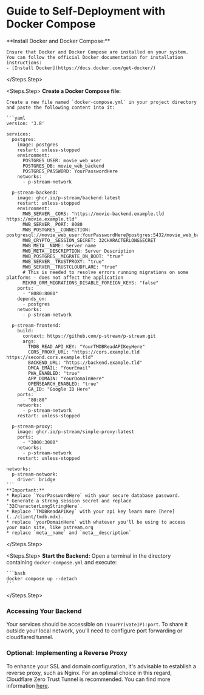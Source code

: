 # Guide to Self-Deployment with Docker Compose

<Steps>
  <Steps.Step>
    **Install Docker and Docker Compose:**
   
    Ensure that Docker and Docker Compose are installed on your system. You can follow the official Docker documentation for installation instructions:
    - [Install Docker](https://docs.docker.com/get-docker/)
  </Steps.Step>

  <Steps.Step>
    **Create a Docker Compose file:**

    Create a new file named `docker-compose.yml` in your project directory and paste the following content into it:

    ```yaml
    version: '3.8'

    services:
      postgres:
        image: postgres
        restart: unless-stopped
        environment:
          POSTGRES_USER: movie_web_user
          POSTGRES_DB: movie_web_backend
          POSTGRES_PASSWORD: YourPasswordHere
        networks:
          - p-stream-network

      p-stream-backend:
        image: ghcr.io/p-stream/backend:latest
        restart: unless-stopped
        environment:
          MWB_SERVER__CORS: "https://movie-backend.example.tld https://movie.example.tld"
          MWB_SERVER__PORT: 8080
          MWB_POSTGRES__CONNECTION: postgresql://movie_web_user:YourPasswordHere@postgres:5432/movie_web_backend
          MWB_CRYPTO__SESSION_SECRET: 32CHARACTERLONGSECRET
          MWB_META__NAME: Server name
          MWB_META__DESCRIPTION: Server Description
          MWB_POSTGRES__MIGRATE_ON_BOOT: "true"
          MWB_SERVER__TRUSTPROXY: "true"
          MWB_SERVER__TRUSTCLOUDFLARE: "true"
          # This is needed to resolve errors running migrations on some platforms - does not affect the application
          MIKRO_ORM_MIGRATIONS_DISABLE_FOREIGN_KEYS: "false"
        ports:
          - "8080:8080"
        depends_on:
          - postgres
        networks:
          - p-stream-network

      p-stream-frontend:
        build:
          context: https://github.com/p-stream/p-stream.git
          args:
            TMDB_READ_API_KEY: "YourTMDBReadAPIKeyHere"
            CORS_PROXY_URL: "https://cors.example.tld https://second.cors.example.tld"
            BACKEND_URL: "https://backend.example.tld"
            DMCA_EMAIL: "YourEmail"
            PWA_ENABLED: "true"
            APP_DOMAIN: "YourDomainHere"
            OPENSEARCH_ENABLED: "true"
            GA_ID: "Google ID Here"
        ports:
          - "80:80"
        networks:
          - p-stream-network
        restart: unless-stopped

      p-stream-proxy:
        image: ghcr.io/p-stream/simple-proxy:latest
        ports:
          - "3000:3000"
        networks:
          - p-stream-network
        restart: unless-stopped

    networks:
      p-stream-network:
        driver: bridge
    ```
    **Important:**
    * Replace `YourPasswordHere` with your secure database password.
    * Generate a strong session secret and replace `32CharacterLongStringHere`.
    * Replace `TMDBReadAPIKey` with your api key learn more [here](../client/tmdb.mdx).
    * replace `yourDomainHere` with whatever you'll be using to access your main site, like pstream.org
    * replace `meta__name` and `meta__description`

  </Steps.Step>

  <Steps.Step>
    **Start the Backend:**  Open a terminal in the directory containing `docker-compose.yml` and execute:

    ```bash
    docker compose up --detach
    ```

  </Steps.Step>
</Steps>
### Accessing Your Backend

Your services should be accessible on `(YourPrivateIP):port`. To share it outside your local network, you'll need to configure port forwarding or cloudflared tunnel.

### Optional: Implementing a Reverse Proxy

To enhance your SSL and domain configuration, it's advisable to establish a reverse proxy, such as Nginx. For an optimal choice in this regard, Cloudflare Zero Trust Tunnel is recommended. You can find more information [here](https://developers.cloudflare.com/cloudflare-one/connections/connect-networks/get-started/create-remote-tunnel/).
